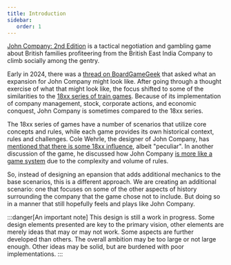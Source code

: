 ```yaml
---
title: Introduction
sidebar:
   order: 1
---
```


[John Company: 2nd Edition](https://wehrlegig.com/collections/frontpage/products/john-company-second-edition) is a tactical negotiation and gambling game about British families profiteering from the British East India Company to climb socially among the gentry. 

Early in 2024, there was a [thread on BoardGameGeek](https://boardgamegeek.com/thread/3222245/are-there-any-plans-for-expansion) that asked what an expansion for John Company might look like. After going through a thought exercise of what that might look like, the focus shifted to some of the similarities to the [18xx series of train games](https://en.wikipedia.org/wiki/18XX). Because of its implementation of company management, stock, corporate actions, and economic conquest, John Company is sometimes compared to the 18xx series. 

The 18xx series of games have a number of scenarios that utilize core concepts and rules, while each game provides its own historical context, rules and challenges. Cole Wehrle, the designer of John Company, has [mentioned that there is some 18xx influence](https://youtu.be/8VrIMxmphI0?si=_KpEs38DDxAfvUmo&t=4410), albeit "peculiar". In another discussion of the game, he discussed how John Company [is more like a game system](https://www.youtube.com/live/mdLx3yn_Dsk?si=78t0KDZZaw9EP1rA&t=346) due to the complexity and volume of rules.

So, instead of designing an epansion that adds additional mechanics to the base scenarios, this is a different approach. We are creating an additional scenario: one that focuses on some of the other aspects of history surrounding the company that the game chose not to include. But doing so in a manner that still hopefully feels and plays like John Company.

:::danger[An important note]
This design is still a work in progress. Some design elements presented are key to the primary vision, other elements are merely ideas that may or may not work. Some aspects are further developed than others. The overall ambition may be too large or not large enough. Other ideas may be solid, but are burdened with poor implementations.
:::